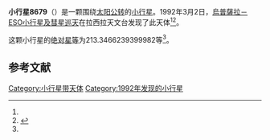 {{Infobox planet
| bgcolour = #FFFFC0
| name = 8679 Tingstade
| symbol = 
| image = 
| caption = 
| discovery = yes
| discovery_ref = 
| discoverer = [[烏普薩拉－ESO小行星及彗星巡天|烏普薩拉－ESO小行星及彗星巡天]]
| discovery_site = [[拉西拉天文台|拉西拉天文台]] 
| discovered = 1992年3月2日
| designations = yes
| mp_name = 
| named_after = 
| alt_names = 1992 EG8/ 1979 SY6 / 1979 TY
| mp_category = [[主带小行星|主带小行星]]
| orbit_ref = <ref name="a">[http://ssd.jpl.nasa.gov/sbdb.cgi?sstr=8679 8679 Tingstade] {{Wayback|url=http://ssd.jpl.nasa.gov/sbdb.cgi?sstr=8679 |date=20210718093903 }}，小行星數據庫瀏覽器（JPL Small-Body Database Browser）－[[美国国家航空航天局|美国国家航空航天局]]喷气推进实验室</ref>
| epoch = 2456400.5 (2013年4月18日更新)
| aphelion = {{convert|3.57423550804534|AU|km|3|abbr=on|lk=out}}
| perihelion = {{convert|2.486271081024803|AU|km|3|abbr=on}}
| semimajor = {{convert|3.030253294535072|AU|km|3|abbr=on}}
| eccentricity = 0.179517077
| period = 1926.712101 [[日|日]]<br />5.28[[儒略年|儒略年]]
| avg_speed = 
| inclination = .7824040738777365
| asc_node = 180.2467891062787
| mean_anomaly = 
| arg_peri = 213.3466239399982
| satellites = 
| physical_characteristics = yes
| dimensions = 
| mass = 
| density = 
| surface_grav = 
| escape_velocity = 
| sidereal_day = 
| axial_tilt = 
| pole_ecliptic_lat = 
| pole_ecliptic_lon = 
| albedo = 
| temperatures= 
| temp_name1 = 
| mean_temp_1 = 
| max_temp_1 = 
| temp_name2 = 
| max_temp_2 = 
| spectral_type = 
| abs_magnitude = 213.3466239399982
}}

'''小行星8679'''（{{lang-en|8679 Tingstade}}）是一颗围绕[[太阳|太阳]][[公转|公转]]的[[小行星|小行星]]。1992年3月2日，[[烏普薩拉－ESO小行星及彗星巡天|烏普薩拉－ESO小行星及彗星巡天]]在拉西拉天文台发现了此天体<ref name="a" /><ref>{{cite news|title=小行星列表|url=http://cfa-www.harvard.edu/iau/lists/NumberedMPs.txt|accessdate=2013-07-08|newspaper=哈佛大学|archive-date=2008-05-17|archive-url=https://web.archive.org/web/20080517010638/http://cfa-www.harvard.edu/iau/lists/NumberedMPs.txt|dead-url=no}}</ref>。

这颗小行星的[[绝对星等|绝对星等]]为213.3466239399982等<ref name="a" />。

==参考文献==
{{reflist}}
{{Minor Planet Number|[[小行星8678|小行星8678]]|[[小行星8680|小行星8680]]}}

{{小天体}}

[[Category:小行星带天体|Category:小行星带天体]]
[[Category:1992年发现的小行星|Category:1992年发现的小行星]]

{{asteroid-stub}}